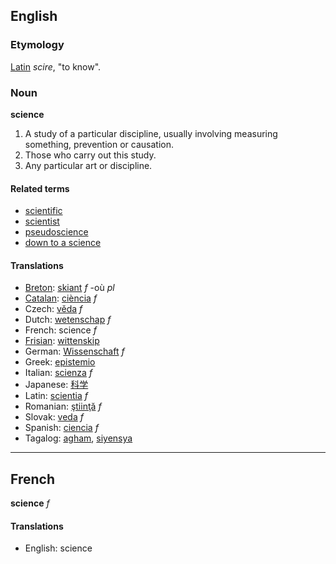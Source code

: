 ==English==
===Etymology===

[[Latin]] ''scire'', "to know".

===Noun===
'''science'''

#A study of a particular discipline, usually involving measuring something, prevention or causation.
#Those who carry out this study.
#Any particular art or discipline.

====Related terms====
*[[scientific]]
*[[scientist]]
*[[pseudoscience]]
*[[down to a science]]

====Translations====
*[[Breton]]: [[skiant]] ''f'' -où ''pl''
*[[Catalan]]: [[ciència]] ''f''
*Czech: [[věda]] ''f''
*Dutch: [[wetenschap]] ''f''
*French: science ''f''
*[[Frisian]]: [[wittenskip]]
*German: [[Wissenschaft]] ''f''
*Greek: [[epistemio]]
*Italian: [[scienza]] ''f''
*Japanese: [[科学]]
*Latin: [[scientia]] ''f''
*Romanian: [[ştiinţă]] ''f''
*Slovak: [[veda]] ''f''
*Spanish: [[ciencia]] ''f''
*Tagalog: [[agham]], [[siyensya]]
----

==French==
'''science''' ''f''

====Translations====
*English: science